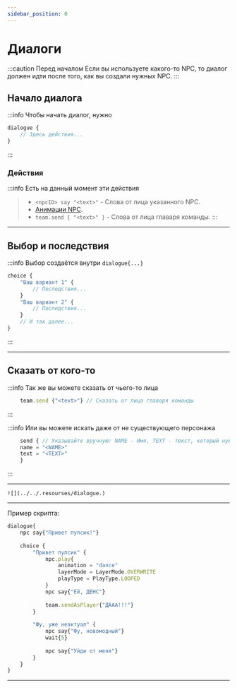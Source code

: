 ```yaml
---
sidebar_position: 0
---
```


# Диалоги

:::caution Перед началом
Если вы используете какого-то NPC, то диалог должен идти после того, как вы создали нужных NPC.
:::
## Начало диалога

:::info Чтобы начать диалог, нужно
```jsx
dialogue {
    // Здесь действия...
}
```
:::

### Действия

:::info Есть на данный момент эти действия
> - `<npcID> say "<text>"` - Слова от лица указанного NPC.
> - [Анимации NPC](../0-NPCs/actions-npc).
> - `team.send { "<text>" }` - Слова от лица главаря команды.
:::

---

## Выбор и последствия

:::info Выбор создаётся внутри `dialogue{...}`
```jsx
choice {
    "Ваш вариант 1" {
        // Последствия...
    }
    "Ваш вариант 2" {
        // Последствия...
    }
    // И так далее...
}
```
:::

---

## Сказать от кого-то

:::info Так же вы можете сказать от чьего-то лица

```jsx
    team.send {"<text>"} // Сказать от лица главоря команды
```
:::

:::info Или вы можете искать даже от не существующего персонажа

```jsx
    send { // Указывайте вручную: NAME - Имя, TEXT - текст, который нужно показать
	name = "<NAME>"
	text = "<TEXT>"
    }
```
:::

---

`![](../../.resourses/dialogue.)`

---

Пример скрипта:
```jsx
dialogue{
    npc say{"Привет пупсик!"}
    
    choice {
        "Привет пупсик" {
            npc.play{
                animation = "dance"
                layerMode = LayerMode.OVERWRITE
                playType = PlayType.LOOPED
            }
            npc say{"Ей, ДЕНС"}
            
            team.sendAsPlayer{"ДААА!!!"}
        }
        
        "Фу, уже неактуал" {
            npc say{"Фу, новомодный"}
            wait{5}
            
            npc say{"Уйди от меня"}
        }
    }
}
```

---
